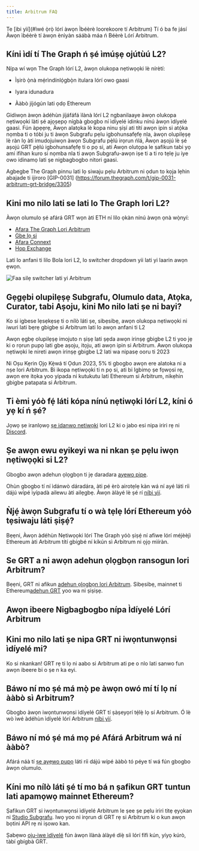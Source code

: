 ```yaml
---
title: Arbitrum FAQ
---
```


Te [ibi yìí](#ìwé ọ̀rọ̀ lórí àwọn Ìbéèrè loorekoore tí Arbitrum) Tí ó ba fe jásí Àwọn ìbéèrè tí àwọn ènìyàn sáábà máa ń Béèrè Lórí Arbitrum.

## Kíni ìdí tí The Graph ń ṣé ìmúṣẹ ojútùú L2?

Nípa wí wọn The Graph lórí L2, àwọn olukopa nẹtiwọọki lè nírètí:

- Ìṣirò ọ̀nà mẹ́rìndínlọ́gbọ̀n itulara lórí owo gaasi

- Iyara idunadura

- Ààbò jíjógún lati ọdọ Ethereum

Gidiwọn àwọn àdéhùn jíjáfáfá ìlànà lórí L2 ngbanilaaye àwọn olukopa nẹtiwọọki làti ṣé ajọṣepọ nígbà gbogbo ní ìdíyelé idinku nínú àwọn ìdíyelé gaasi. Fún àpẹẹrẹ, Àwọn alatọka lè kopa ninu ṣíṣí ati títí awọn ipin si atọ́ka nọmba ti o tóbi ju ti àwọn Subgrafu pẹlu igbohunsafẹfẹ nla, àwọn olupilẹṣẹ lè ràn lọ àti imudojuiwọn àwọn Subgrafu pẹ̀lú irọrun ńlá, Àwọn aṣojú lè ṣé aṣojú GRT pẹ̀lú igbohunsafẹfẹ ti o pọ si, ati Awọn olutọpa le ṣafikun tabi yọ ami ifihan kuro si nọmba nla ti awọn Subgrafu-awọn iṣe ti a ti ro tẹlẹ ju iye owo idinamọ lati ṣe nigbagbogbo nitori gaasi.

Agbegbe The Graph pinnu lati lọ siwaju pẹlu Arbitrum ni ọdun to kọja lẹhin abajade ti ijiroro [GIP-0031] (https://forum.thegraph.com/t/gip-0031-arbitrum-grt-bridge/3305)

## Kini mo nilo lati se lati lo The Graph lori L2?

Àwọn olumulo ṣé afárá GRT wọn àti ETH ní lilo ọkàn nínú àwọn ọnà wọ̀nyí:

- [Afara The Graph Lori Arbitrum](https://bridge.arbitrum.io/?l2ChainId=42161)
- [Gbe lọ si](https://transferto.xyz/swap)
- [Afara Connext](https://bridge.connext.network/)
- [Hop Exchange](https://app.hop.exchange/#/send?token=ETH)

Lati lo anfani ti lilo Bola lori L2, lo switcher dropdown yii lati yi laarin awọn ẹwọn.

![Faa silẹ switcher lati yi Arbitrum](/img/arbitrum-screenshot-toggle.png)

## Gẹgẹbi olupilẹṣẹ Subgrafu, Olumulo data, Atọka, Curator, tabi Aṣoju, kini Mo nilo lati ṣe ni bayi?

Ko si igbese lẹsẹkẹsẹ ti o nílò láti ṣe, sibẹsibẹ, awọn olukopa nẹtiwọọki ni iwuri lati bẹrẹ gbigbe si Arbitrum lati lo awọn anfani ti L2

Awọn ẹgbẹ olupilẹṣẹ imojuto n ṣiṣẹ lati ṣẹda awọn irinṣẹ gbigbe L2 ti yoo jẹ ki o rọrun pupọ lati gbe aṣoju, itọju, ati awọn ipin si Arbitrum. Awọn olukopa nẹtiwọki le nireti awọn irinṣẹ gbigbe L2 lati wa nipasẹ ooru ti 2023

Ni Oṣu Kẹrin Ọjọ Kẹ̀wá tí Ọdun 2023, 5% ti gbogbo awọn ere alatoka ni a nṣe lori Arbitrum. Bi ikopa nẹtiwọọki ti n pọ si, ati bi Igbimọ ṣe fọwọsi rẹ, awọn ere itọka yoo yipada ni kutukutu lati Ethereum si Arbitrum, nikẹhin gbigbe patapata si Arbitrum.

## Ti èmi yóò fẹ́ láti kópa nínú nẹtiwọki lórí L2, kíni ó yẹ kí ń ṣé?

Jọwọ ṣe iranlọwọ [ṣe idanwo netiwọki](https://testnet.thegraph.com/explorer) lori L2 ki o jabo esi nipa iriri rẹ ni [Discord](https://discord.gg/graphprotocol).

## Ṣe awọn ewu eyikeyi wa ni nkan ṣe pẹlu iwọn nẹtiwọọki si L2?

Gbogbo awọn adehun ọlọgbọn ti jẹ daradara [ayewo pipe](https://github.com/graphprotocol/contracts/blob/dev/audits/OpenZeppelin/2022-07-graph-arbitrum-bridge-audit.pdf).

Ohùn gbogbo tí ní ìdánwò dáradára, àti pé èrò airotẹlẹ kàn wá ní ayé láti ríi dájú wípé ìyípadà ailewu àti ailẹgbẹ. Àwọn àlàyé lè ṣé rí [níbi yìí](https://forum.thegraph.com/t/gip-0037-the-graph-arbitrum-deployment-with-linear-rewards-minted-in-l2/3551#risks-and-security-considerations-20).

## Ǹjẹ́ àwọn Subgrafu tí o wà tẹlẹ lórí Ethereum yóò tẹsiwaju láti ṣiṣẹ́?

Bẹẹni, Àwọn àdéhùn Nẹtiwọọki lórí The Graph yóò ṣiṣẹ́ ní afiwe lórí méjèèjì Ethereum àti Arbitrum títí gbígbé ní kíkún sì Arbitrum ni ọjọ mìíràn.

## Se GRT a ni awọn adehun ọlọgbọn ransogun lori Arbitrum?

Bẹẹni, GRT ni afikun [adehun ọlọgbọn lori Arbitrum](https://arbiscan.io/address/0x9623063377ad1b27544c965ccd7342f7ea7e88c7). Sibẹsibẹ, mainnet ti Ethereum[adehun GRT](https://etherscan.io/token/0xc944e90c64b2c07662a292be6244bdf05cda44a7) yoo wa ni ṣiṣiṣẹ.

## Awọn ibeere Nigbagbogbo nípa Ìdíyelé Lórí Arbitrum

## Kini mo nilo lati ṣe nipa GRT ni iwọntunwọnsi ìdíyelé mi?

Ko si nkankan! GRT rẹ ti lọ ni aabo si Arbitrum ati pe o nlo lati sanwo fun awọn ibeere bi o ṣe n ka eyi.

## Báwo ní mo ṣé má mọ̀ pe àwọn owó mí tí lọ ní ààbò sì Arbitrum?

Gbogbo àwọn iwọntunwọnsi ìdíyelé GRT tí ṣàṣeyọrí tẹ́lẹ̀ lọ sí Arbitrum. Ó lè wò ìwé àdéhùn ìdíyelé lórí Arbitrum [níbi yìí](https://arbiscan.io/address/0x1B07D3344188908Fb6DEcEac381f3eE63C48477a).

## Báwo ní mó ṣé má mọ pé Afárá Arbitrum wá ní ààbò?

Afárá náà tí [ṣe ayẹwo pupọ](https://code4rena.com/contest/2022-10-the-graph-l2-bridge-contest) láti ríi dájú wípé ààbò tó péye tí wá fún gbogbo àwọn olumulo.

## Kíni mo nílò láti ṣé tí mo bá n ṣafikun GRT tuntun lati apamọwọ mainnet Ethereum?

Ṣafikun GRT si iwọntunwọnsi ìdíyelé Arbitrum le ṣee ṣe pẹlu iriri titẹ ẹyọkan ni [Studio Subgrafu](https://thegraph.com/studio/). Iwọ yoo ni irọrun di GRT rẹ si Arbitrum ki o kun awọn bọtini API rẹ ni iṣowo kan.

Ṣabẹwo [oju-iwe ìdíyelé](https://thegraph.com/docs/en/billing/) fún àwọn ìlànà àlàyé díẹ̀ síi lórí fífi kún, yíyọ kúrò, tàbí gbígbà GRT.
